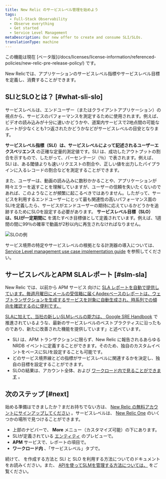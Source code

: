 ```yaml
---
title: New Relic のサービスレベル管理を始めよう
tags:
  - Full-Stack Observability
  - Observe everything
  - Get started
  - Service Level Management
metaDescription: Our new offer to create and consume SLI/SLOs.
translationType: machine
---
```


<Callout title="ベータ版機能">
  この機能は現在 [ベータ版](/docs/licenses/license-information/referenced-policies/new-relic-pre-release-policy/) です。
</Callout>

New Relicでは、アプリケーションのサービスレベル指標やサービスレベル目標を定義し、消費することができます。

## SLIとSLOとは？ [#what-sli-slo]

サービスレベルは、エンドユーザー（またはクライアントアプリケーション）の視点から、サービスのパフォーマンスを測定するために使用されます。例えば、ビデオの読み込みが十分に速いかどうかや、道案内サービスで2地点間の可能なルートが少なくとも1つ返されたかどうかなどがサービスレベルの目安となります。

**サービスレベル指標（SLI）は、サービスレベルによって記述されるユーザーエクスペリエンス** の正確な定量的測定値です。SLI は、成功したアウトプットの割合を示すもので、したがって、パーセンテージ（％）で表されます。例えば、SLI は、ある閾値よりも速いリクエストの割合や、正しい値を出力したパイプラインに入るレコードの割合などを測定することができます。

また、ユーザーは、動画の読み込みに数秒かかることや、アプリケーションが時々エラーを返すことを理解していますが、ユーザーの信頼を失いたくないのであれば、このようなことが頻繁に起こるべきではありません。したがって、サービスを利用するエンドユーザーにとって最も関連性の高いパフォーマンス面のSLIを定義したら、サービスがエンドユーザーの期待に応えているかどうかを追跡するためにSLOを設定する必要があります。 **サービスレベル目標（SLO）は、SLIが一定期間に** を満たすべき目標値として定義されています。例えば、1週間の間に99％の確率で動画が2秒以内に再生されなければなりません。

![SLOの例](./images/slm1_1.png "SLOの例.png")

サービス境界の特定やサービスレベルの根拠となる計測器の導入については、 [Service Level management use case implementation guide](/docs/new-relic-solutions/observability-maturity/uptime-performance-reliability/slm-implementation-guide/) を参照してください。

## サービスレベルとAPM SLAレポート [#slm-sla]

New Relic では、以前から APM サービス 向けに [SLA レポートを自動で提供しています。毎週月曜日にメールの受信箱に届くApdexベースのレポートは、ウェブトランザクションを生成するサービスを対象に自動生成され、時系列での傾向を確認するのに便利です。](/docs/apm/reports/service-level-agreements/apm-sla-reports/)

[](/docs/apm/reports/service-level-agreements/apm-sla-reports/)

[SLAに加えて、当社の新しいSLMレベルの能力は、 ](/docs/apm/reports/service-level-agreements/apm-sla-reports/)[Google SRE Handbook](https://sre.google/books/) で推進されているような、最新のサービスレベルのベストプラクティスに沿ったものであり、新たに改善された機能を提供しています」と述べています。

* SLI は、APM トランザクションに限らず、New Relic に報告されるあらゆる NRDB イベントに定義することができます。そのため、独自のカスタムイベントをベースにSLIを設定することも可能です。
* どのサービス境界線とどの指標がサービスレベルに関連するかを決定し、独自の目標を設定することができます。
* SLOの結果は、アカウント全体、および [ワークロード内で見ることができます](/docs/new-relic-one/use-new-relic-one/workloads/workloads-isolate-resolve-incidents-faster/) 。

## 次のステップ [#next]

始める準備はできましたか？まだお持ちでない方は、 [New Relic の無料アカウントにサインアップしてください](https://newrelic.com/signup) 。サービスレベルは、 [New Relic One](https://one.newrelic.com/) のいくつかの場所で見つけることができます。

* 上部のナビバーで、 **More** メニュー（カスタマイズ可能）の下にあります。
* SLIが定義されている [エンティティ](/docs/new-relic-one/use-new-relic-one/core-concepts/what-entity-new-relic/) のプレビューで。
* **APM** サービスで、レポートの項目で。
* **ワークロード内** 、「サービスレベル」タブで。

続けて、 [](/docs/service-level-management/create-slm)を作成する方法と [](/docs/service-level-management/consume-slm)SLI と SLO を利用する方法についてのドキュメントをお読みください。また、 [APIを使ってSLMを管理する方法については、](/docs/apis/nerdgraph/examples/nerdgraph-slm/) をご覧ください。